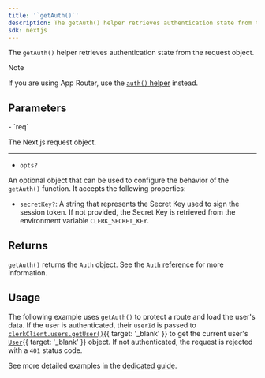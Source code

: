 ```yaml
---
title: '`getAuth()`'
description: The getAuth() helper retrieves authentication state from the request object.
sdk: nextjs
---
```


The `getAuth()` helper retrieves authentication state from the request object.

> [!NOTE]
> If you are using App Router, use the [`auth()` helper](/docs/reference/nextjs/app-router/auth) instead.

## Parameters

<Properties>
  - `req`

  The Next.js request object.

  ---

  - `opts?`

  An optional object that can be used to configure the behavior of the `getAuth()` function. It accepts the following properties:

  - `secretKey?`: A string that represents the Secret Key used to sign the session token. If not provided, the Secret Key is retrieved from the environment variable `CLERK_SECRET_KEY`.
</Properties>

## Returns

`getAuth()` returns the `Auth` object. See the [`Auth` reference](/docs/reference/backend/types/auth-object) for more information.

## Usage

The following example uses `getAuth()` to protect a route and load the user's data. If the user is authenticated, their `userId` is passed to [`clerkClient.users.getUser()`](/docs/reference/backend/user/get-user){{ target: '_blank' }} to get the current user's [`User`](/docs/reference/javascript/user){{ target: '_blank' }} object. If not authenticated, the request is rejected with a `401` status code.

See more detailed examples in the [dedicated guide](/docs/nextjs/guides/users/reading#pages-router).

<Include src="_partials/nextjs/get-auth" />
